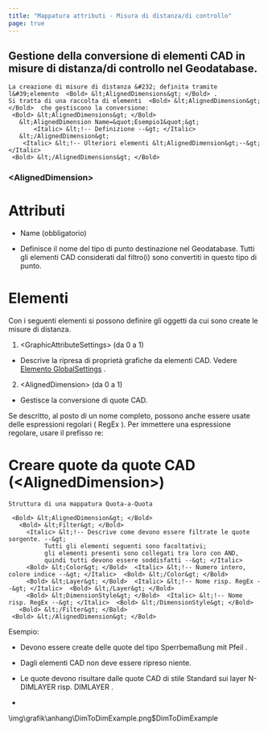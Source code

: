 ```yaml
---
title: "Mappatura attributi - Misura di distanza/di controllo"
page: true
---
```

## Gestione della conversione di elementi CAD in misure di distanza/di controllo nel Geodatabase.

```
La creazione di misure di distanza &#232; definita tramite l&#39;elemento  <Bold> &lt;AlignedDimensions&gt; </Bold> .
Si tratta di una raccolta di elementi  <Bold> &lt;AlignedDimension&gt; </Bold>  che gestiscono la conversione:
 <Bold> &lt;AlignedDimensions&gt; </Bold> 
   &lt;AlignedDimension Name=&quot;Esempio1&quot;&gt;
       <Italic> &lt;!-- Definizione --&gt; </Italic> 
   &lt;/AlignedDimension&gt;
    <Italic> &lt;!-- Ulteriori elementi &lt;AlignedDimension&gt;--&gt; </Italic> 
 <Bold> &lt;/AlignedDimensions&gt; </Bold> 
```

### &lt;AlignedDimension&gt;
### 
# Attributi


- <Bold> Name </Bold>  (obbligatorio)

- Definisce il nome del tipo di punto destinazione nel Geodatabase. Tutti gli elementi CAD considerati dal filtro(i) sono convertiti in questo tipo di punto.





### 
# Elementi

Con i seguenti elementi si possono definire gli oggetti da cui sono create le misure di distanza.

1. <Bold> &lt;GraphicAttributeSettings&gt; </Bold>  (da 0 a 1)

- Descrive la ripresa di propriet&#224; grafiche da elementi CAD. Vedere 
[Elemento GlobalSettings](../anhang/formatbeschreibungmappingautodesk2)
.



2. <Bold> &lt;AlignedDimension&gt; </Bold>  (da 0 a 1)

- Gestisce la conversione di quote CAD.





<Success>
Se descritto, al posto di un nome completo, possono anche essere usate delle espressioni regolari ( <Italic> RegEx </Italic> ). Per immettere una espressione regolare, usare il prefisso  <Bold> re: </Bold>  
</Success>


### 
#  Creare quote da quote CAD (&lt;AlignedDimension&gt;)



```
Struttura di una mappatura Quota-a-Quota

 <Bold> &lt;AlignedDimension&gt; </Bold> 
   <Bold> &lt;Filter&gt; </Bold> 
     <Italic> &lt;!-- Descrive come devono essere filtrate le quote sorgente. --&gt;
          Tutti gli elementi seguenti sono facoltativi; 
          gli elementi presenti sono collegati tra loro con AND,
          quindi tutti devono essere soddisfatti --&gt; </Italic> 
     <Bold> &lt;Color&gt; </Bold>  <Italic> &lt;!-- Numero intero, colore indice --&gt; </Italic>  <Bold> &lt;/Color&gt; </Bold> 
     <Bold> &lt;Layer&gt; </Bold>  <Italic> &lt;!-- Nome risp. RegEx --&gt; </Italic>  <Bold> &lt;/Layer&gt; </Bold> 
     <Bold> &lt;DimensionStyle&gt; </Bold>  <Italic> &lt;!-- Nome risp. RegEx --&gt; </Italic>  <Bold> &lt;/DimensionStyle&gt; </Bold> 
   <Bold> &lt;/Filter&gt; </Bold> 
 <Bold> &lt;/AlignedDimension&gt; </Bold> 

```

<Info>
Esempio:

- Devono essere create delle quote del tipo <Bold> Sperrbema&#223;ung mit Pfeil </Bold> .


- Dagli elementi CAD non deve essere ripreso niente.


- Le quote devono risultare dalle quote CAD di stile <Bold> Standard </Bold>  sui layer <Bold> N-DIMLAYER </Bold>  risp. <Bold> DIMLAYER </Bold> .






- 
<Image>\img\grafik\anhang\DimToDimExample.png$DimToDimExample</Image>


</Info>
